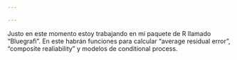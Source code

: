 ```yaml
---

---
```


Justo en este momento estoy trabajando en mi paquete de R llamado "Bluegrafi". En este habrán funciones para calcular "average residual error", "composite realiability" y modelos de conditional process. 


